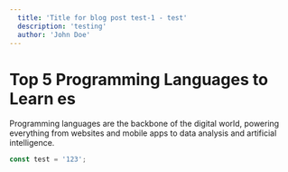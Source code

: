 ```yaml
---
  title: 'Title for blog post test-1 - test'
  description: 'testing' 
  author: 'John Doe'
---
```


# Top 5 Programming Languages to Learn es

Programming languages are the backbone of the digital world, powering everything from websites and mobile apps to data analysis and artificial intelligence.

```js
const test = '123';
```
